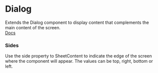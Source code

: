 
<Meta of={Story} />

# Dialog

Extends the Dialog component to display content that complements the main content of the screen. \
[Docs](https://www.radix-ui.com/primitives/docs/components/dialog)

<Canvas of={Story.Primary} />

### Sides

Use the side property to SheetContent to indicate the edge of the screen where the component will appear. The values can be top, right, bottom or left.

<Canvas of={Story.SheetSide} />

<Primary />
<Controls />
